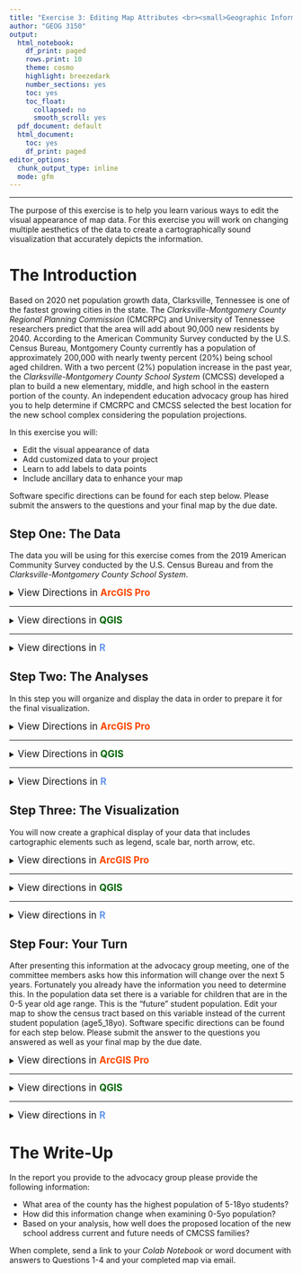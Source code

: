 ```yaml
---
title: "Exercise 3: Editing Map Attributes <br><small>Geographic Information Systems 1 Lab</small></br>"
author: "GEOG 3150"
output:
  html_notebook:
    df_print: paged
    rows.print: 10
    theme: cosmo
    highlight: breezedark
    number_sections: yes
    toc: yes
    toc_float:
      collapsed: no
      smooth_scroll: yes
  pdf_document: default
  html_document:
    toc: yes
    df_print: paged
editor_options:
  chunk_output_type: inline
  mode: gfm
---
```


```{=html}
<style type="text/css">

h1.title {
  font-size: 40px;
  font-family: "Times New Roman", Times, serif;
  color: DarkBlue;
  text-align: center;
}
h4.author { /* Header 4 - and the author and data headers use this too  */
  font-size: 20px;
  font-family: "Times New Roman", Times, serif;
  color: DarkBlue;
  text-align: center;
}

.zoom {
  transform-origin: 40% 50% 0;
  transition: transform .2s;
  margin: 0 auto;
}
.zoom img{
	width:auto;
	height:auto;	
}
.zoom:hover {
  transform: scale(2);
}

th, td {padding: 5px;}

</style>
```
<hr></hr>

The purpose of this exercise is to help you learn various ways to edit the visual appearance of map data. For this exercise you will work on changing multiple aesthetics of the data to create a cartographically sound visualization that accurately depicts the information.

# The Introduction

Based on 2020 net population growth data, Clarksville, Tennessee is one of the fastest growing cities in the state. The _Clarksville-Montgomery County Regional Planning Commission_ (CMCRPC) and University of Tennessee researchers predict that the area will add about 90,000 new residents by 2040. According to the American Community Survey conducted by the U.S. Census Bureau, Montgomery County currently has a population of approximately 200,000 with nearly twenty percent (20%) being school aged children. With a two percent (2%) population increase in the past year, the _Clarksville-Montgomery County School System_ (CMCSS) developed a plan to build a new elementary, middle, and high school in the eastern portion of the county. An independent education advocacy group has hired you to help determine if CMCRPC and CMCSS selected the best location for the new school complex considering the population projections.

In this exercise you will:

-   Edit the visual appearance of data 
-   Add customized data to your project
-   Learn to add labels to data points
-   Include ancillary data to enhance your map

Software specific directions can be found for each step below. Please submit the answers to the questions and your final map by the due date.

## Step One: The Data

The data you will be using for this exercise comes from the 2019 American Community Survey conducted by the U.S. Census Bureau and from the _Clarksville-Montgomery County School System_. 

<details>
<summary><big>View Directions in <b> [ArcGIS Pro]{style="color:#ff4500"} </b></big></summary>

As with the [previous exercise](https://chrismgentry.github.io/GIS1-Exercise-2/), you will begin by launching [ArcGIS Pro]{style="color:#ff4500"} from the start menu or desktop shortcut. On the initial splash screen select **Map** from _New > Blank Templates_ in the middle section of the screen. On the next screen, provide a name for your new project, and set the location to folder on the computer where you are storing all of your GIS1 exercises. 

<p align="center"><img src= "Images/arcgis-create-new-project.jpg" alt="Project name and location" width="520" height="175"></p>

This will save and open a new project with the _World Topographic Map_&nbsp; and _World Hillshade_&nbsp; in the Table of Contents.

In order to complete this exercise you will need to download the **[Census Track](https://github.com/chrismgentry/GIS1-Exercise-3/raw/main/Data/Shapefiles/census_tracts.zip)** and **[CMCSS Schools](https://github.com/chrismgentry/GIS1-Exercise-3/raw/main/Data/Shapefiles/cmcss_schools.zip)** zip files and extract them in your project folder. You can use those links or navigate to the [Exercise 3 GitHub Page](https://github.com/chrismgentry/GIS1-Exercise-3) and click on _Data > Shapefiles_ and click on each zip file to find the download button for the dataset. Once <u>downloaded and extracted</u>, these files should be available to your project.

On the _Map_&nbsp; tab, click the **Add Data** button <img src= "Images/arcgis-add-data.jpg" alt="Add Data Button" width="20" height="20"> and navigate to your project folder containing your data and add the _census_tracts_&nbsp; and _cmcss_school_&nbsp; shapefiles to your view. Your screen should look similar to this:

<p align="center"><div class="zoom"><img src= "Images/arcgis-ex3-data.jpg" alt="Ex3 Datasets" style="width:100%"></div></p>

If you have questions about this step you can always refer back to [Exercise 2, Step One](https://chrismgentry.github.io/GIS1-Exercise-2/#11_Step_One:_The_Data) for more detail.

<b><big>Question No. 1</big></b><br>
Using the attribute table for _cmcss_schools_&nbsp; answer the question below:
<blockquote>
How many elementary schools are in Montgomery County and how are they identified differently from middle and high schools in the attribute table?
</blockquote>

</details>
<hr></hr>

<details>
<summary><big>View directions in <b> [QGIS]{style="color: #006400"} </b></big></summary>

As with the [previous exercise](https://chrismgentry.github.io/GIS1-Exercise-2/), you will begin by launching [QGIS Pro]{style="color:#006400"} from the start menu, launchpad, or desktop shortcut. On the initial splash screen select **New Empty Project** from _Templates_ in the middle section of the screen.

<p align="center"><img src= "Images/qgis-new-project.jpg" alt="New Empty Project" width="494" height="140"></p>

In order to complete this exercise you will need to download the **[Census Track](https://github.com/chrismgentry/GIS1-Exercise-3/raw/main/Data/Shapefiles/census_tracts.zip)** and **[CMCSS Schools](https://github.com/chrismgentry/GIS1-Exercise-3/raw/main/Data/Shapefiles/cmcss_schools.zip)** zip files and extract them in your exercise folder. You can use those links or navigate to the [Exercise 3 GitHub Page](https://github.com/chrismgentry/GIS1-Exercise-3) and click on _Data > Shapefiles_ and click on each zip file to find the download button for the dataset. Once <u>downloaded and extracted</u>, these files should be available to your exercise.

In the Browser window on the left, navigate to the folder where you saved and unzipped the exercise data folder. Once you locate the folder in the browser, you can select the **montco_tracts.shp** and **cmcss_schools** files and click-and-drag them to the map canvas. Your screen should look similar to this:

<p align="center"><div class="zoom"><img src= "Images/qgis-ex3-data.png" alt="Ex3 Datasets" style="width:100%"></div></p>

If you have questions about this step you can always refer back to [Exercise 2, Step One](https://chrismgentry.github.io/GIS1-Exercise-2/#11_Step_One:_The_Data) for more detail.

<b><big>Question No. 1</big></b>
Using the attribute table for _cmcss_schools_&nbsp; answer the question below:
<blockquote>
How many elementary schools are in Montgomery County and how are they identified differently from middle and high schools in the attribute table?
</blockquote>

</details>
<hr></hr>

<details><summary><big>View directions in <b> [R]{style="color: #6495ED"} </b></span></big></summary>
Recall from the previous laboratory that you will begin by opening the appropriate **Colab notebook** for each exercise. In order to maintain consistency across labs, each repository will contain a new notebook with a constant nomenclature: 

- Each **GitHub repository** will be named _GIS1-Exercise-_(followed by the exercise number)
- Each **Colab notebook** will be named _GIS1_EX_\_(followed by the exercise number)

Each notebook can be found in the corresponding _GitHub repository_, and following the directions in the introduction for [Exercise 2](https://chrismgentry.github.io/GIS1-Exercise-2/), can be opened by inserting **tocolab** immediately after _github_ in the web address. So the URL for this exercise would read:<br>

```
https://githubtocolab.com/chrismgentry/GIS1-Exercise-3/blob/main/GIS1_EX3.ipynb
```

You can copy/paste the link above or navigate to the file in the [Exercise 3 Repository](https://github.com/chrismgentry/GIS1-Exercise-3), click on the link for _GIS1_EX3.ipynb_, and add **tocolab** to the URL. In future labs you can simply change the repository and notebook numbers to match the exercise number to directly open each. Remember to save a copy of the notebook in your Google Drive. If you have any questions or need reminders of how to work in the **Google Colaboratory Environment** click [here](https://colab.research.google.com/notebooks/intro.ipynb) or refer back to the information provided in [Exercise 2 Notebook](https://githubtocolab.com/chrismgentry/GIS1-Exercise-2/blob/main/GIS1_EX2.ipynb). 

Similar to Exercise 2, you will use the ```tidyverse```, ```maps```, and ```ggsn``` packages to complete the exercise. In addition to these packages, you will also need the ```tigris``` package. This will provide direct access to _Topologically Integrated Geographic Encoding and Referencing_ (TIGER) data from the U.S. Census Bureau within R. Information on the package can be found at the following [link](https://cran.r-project.org/web/packages/tigris/index.html).

```r
#install.packages('tidyverse')
#install.packages('maps')
#install.packages('ggsn')
#install.packages('tigris')
library('tidyverse')
library('maps')
library('ggsn')
library('tigris')
```

With the appropriate packages installed and loaded to your environment, you can now use the ```tigris``` package to obtain census tract data for Montgomery County. For this you will use the ```tracts()``` function and first identify the state (by abbreviation) and the county name. Remember to use the **<-** operator to make an object from the data.

```r
montco_tracts <- tracts("TN", county = "Montgomery")
```

Examining the dataset you will see information regarding the state and county codes as well as other information regarding the polygons geometry. There is also a variable for _NAME_&nbsp; that details the census tract identification you will use in an upcoming step to add population information. Because this dataset is created using a specific object type called **simple features** you will need to add the polygons to ```ggplot2``` using the function ```geom_sf()``` instead of the ```geom_polygon()``` function we used in the previous exercise. To create a simple visualization of the data you will use:

```r
ggplot(data = montco_tracts) + geom_sf()
```

<b><big>Question No. 1</big></b>
<blockquote>
If you were interested in obtaining information for the census tracts around Nashville, how would you alter the code above?
</blockquote>

</details>

## Step Two: The Analyses

In this step you will organize and display the data in order to prepare it for the final visualization.

<details>
<summary><big>View Directions in <b> [ArcGIS Pro]{style="color:#ff4500"} </b></big></summary>

Before you can analyze the relationship between student population and the proposed new school, you need to create a marker for where the school will be located. To do this you will click the **Go To XY** button on the _Map_&nbsp; tab. This will open a new menu at the bottom of the screen where you can input longitude and latitude values.

<p align="center"><img src= "Images/arcgis-go-to-xy.png" alt="XY button and menu" width="450" height="142"></p>

In the new menu, type the longitude and latitude values in the boxes provided and click the _Mark Location_&nbsp; button <img src= "Images/arcgis-push-pin.jpg" alt="Marker Button" width="20" height="20"> to add a marker. The longitude and latitude values are:

```Longitude = -87.1950  Latitude = 36.5680```

If you right-click on the new _Graphics Layer_&nbsp; and select properties, you can go to the _General_&nbsp; tab and change the name to "New School". To change the style or look of the marker, be sure to have the **New School** element selected in the _Table of Contents_&nbsp;, on the new _Graphics Tab_&nbsp; use the select tool <img src= "Images/arcgis-select-tool.jpg" alt="Select Tool" width="20" height="20"> to select the marker and use the options within the **Symbology** portion of the tab to alter the symbol, fill color, outline stroke, etc.

<p align="center"><div class="zoom"><img src= "Images/arcgis-new-school.jpg" alt="New School Marker" style="width:100%"></div></p>

Finally, similar to the steps in [Exercise 2, Step 2](https://chrismgentry.github.io/GIS1-Exercise-2/#12_Step_Two:_The_Analysis), you need to use graduate color to symbolize the various tracts by the **pop_5_18yo** population data. To do that you will use the symbology button <img src= "Images/arcgis-symbology-button.jpg" alt="Symbology Button" width="25" height="25"> to gain access to the graduated color menu. Be sure to have **montoco_tracts** selected in the _Table of Contents_&nbsp; and click on the _Appearance_&nbsp Tab in the Feature Layer Menu. Click on the option for "Graduate Color" from the drop-down menu.

In the resulting Symbology window, select the following options:

- Primary Symbology = Graduated Colors
- Field = pop_5_18yo
- Normalization = \<None>
- Method = Defined Interval
- Interval Size = 500
- Classes = 5
- Color Scheme = Viridis

<p align="center"><img src= "Images/arcgis-graduated-colors.jpg" alt="Graduated Color Options" width="236" height="417"></p>

You can now close the symbology window and view the results.

<p align="center"><div class="zoom"><img src= "Images/arcgis-5-18yo.jpg" alt="Visualization of 5-18yo per tract" style="width:100%"></div></p>

<b><big>Question No. 2</big></b>
<blockquote>
By using the attribute table, which tracts (NAME column) have the largest number of males and females in the dataset?
</blockquote>

</details>
<hr></hr>

<details>
<summary><big>View Directions in <b> [QGIS]{style="color:#006400"} </b></big></summary>

Before you can analyze the relationship between student population and the proposed new school, you need to create a marker for where the school will be located. To do this you will go to **Layer > Create Layer > New Temporary Scratch Layer** on the menu bar. This will open a new menu where you will create a temporary point named New School.

<p align="center"><div class="zoom"><img src= "Images/qgis-new-scratch-layer.png" alt="New Scratch Layer" style="width:100%"></div></p>

With the new scratch layer added, be sure the layer is selected in the _Layers Section_, and turn editing on by using the Toggle Editing <img src= "Images/qgis-toggle-editing.jpg" alt="Toggle Editing" width = "20" height = "20"> button. With editing on, the use the **Add Point Feature** button <img src= "Images/qgis-add-point-feature-button.png" alt="Add Point Feature" width = "20" height = "20"> and click on the map to create a point. Because we are going to edit the longitude and latitude it does not matter where you place the point. With the point added, click the **Vertex Tool** button <img src= "Images/qgis-vertex-tool.jpg" alt="Toggle Editing" width = "20" height = "20"> button and double-click on the point you made.

<p align="center"><div class="zoom"><img src= "Images/qgis-vertex-editor.png" alt="Vertex Editor" style="width:100%"></div></p>

This will open the vertex editor options and allow you to edit the longitude and latitude coordinates of the point.

```Longitude = -87.1950  Latitude = 36.5680```

In the editor change the values to the longitude and latitude listed above. This will adjust the point and place it in the appropriate location.

<p align="center"><img src= "Images/qgis-vertex-editor-xy.jpg" alt="Vertex Editor Options" width = "344" height = "240"></p>

With the point moved, you can now use the symbology properties to change the new school point to make it unique from the current schools.

Finally, similar to the steps in [Exercise 2, Step 2](https://chrismgentry.github.io/GIS1-Exercise-2/#12_Step_Two:_The_Analysis), you need to use graduate color to symbolize the various tracts by the **pop_5_18yo** population data. In the right-click/control-click menu for **montoco_tracts** click properties and navigate to the symbology tab. In the resulting Symbology window, select the following options:

- Graduated
- Value = pop_5_18yo
- Color Ramp = Viridis
- Mode = Pretty Breaks
- Classes = 5

<p align="center"><img src= "Images/qgis-montco-tracts-symbology.jpg" alt="Vertex Editor Options" width = "500" height = "460"></p>

You can now close the symbology window and view the results.

<p align="center"><div class="zoom"><img src= "Images/qgis-5-18yo.png" alt="Visualization of 5-18yo per tract" style="width:100%"></div></p>

<b><big>Question No. 2</big></b>
<blockquote>
By using the attribute table, which tracts (NAME column) have the largest number of males and females in the dataset?
</blockquote>

</details>
<hr></hr>

<details>
<summary><big>View Directions in <b> [R]{style="color:#6495ED"} </b></big></summary>

Now that you have polygons for the census tracts in Montgomery County, you will need to merge the population information. Similar to [Exercise 1, Step 1](https://chrismgentry.github.io/GIS1-Exercise-2/#12_Step_Two:_The_Analysis), you can use the ```read.csv()``` function to obtain the population dataset. However, there is one alteration to the code you will make for this exercise. One of the variables in this dataset titled "**Tract**" needs to match that of "**NAME**" in the census data. In the census dataset it is set to _character_ (meaning text) and in the population data it is set to _double_ (a type of numeric data). In order to make them match, you can add ```colClasses=c(Tract="character")``` to the ```read.csv()``` function to change the variable on import. The script would look like this:

```r
population <- read.csv('https://raw.githubusercontent.com/chrismgentry/GIS1-Exercise-3/main/Data/mont_co_pop.csv', colClasses=c(Tract="character"))
head(population)
```

Notice in the table generated with the ```head()``` function the variable now has _\<chr>_&nbsp; listed as its class. This is a useful addition for future scripts as you can generally identify any variable and change its class prior to importing the data.

Using the same process as in [Exercise 2, Step 2](https://chrismgentry.github.io/GIS1-Exercise-2/#12_Step_Two:_The_Analysis), you will use the ```merge()``` function to combined the **montco_tracts** and **population** datasets. When merging the datasets you need to identify which datasets (x and y) and which common variable (by.x and by.y) will be used for the merge.

```r
tract_pop <- merge(x = montco_tracts, y = population, by.x = "NAME", by.y = "Tract", all = TRUE)
```

Using the ```str()``` or ```head()``` function you can view the structure of the new dataset. Familiarize yourself with the different variables for future analyses. More information on the ```merge()``` function can be found by Googling [merge() function r](https://www.rdocumentation.org/packages/base/versions/3.6.2/topics/merge). You can now use ```ggplot``` to visualize the data based on a variable such as **total_pop** (total population).

```r
ggplot() + geom_sf(data = tract_pop, aes(fill = total_pop))
```

Before you can analyze whether or not the new school is being built in the appropriate location, you need to add the information for the current school as well as the proposed school location.

Like adding the _population data_ earlier in this section, use the **<-** operator to create an object and the ```read.csv()``` function with the following link to connect to the current school dataset:

```
https://raw.githubusercontent.com/chrismgentry/GIS1-Exercise-3/main/Data/county_schools.csv
```

Unlike the previous step, there is no need to alter the dataset using ```colClasses```. Use ```head()``` to view the variables. Finally, you need to create a new data point for the new school. For this you will create a data frame that includes variables for longitude, latitude, and name.

<blockquote>
A data frame is a table or a two-dimensional array-like structure in which each column contains values of one variable and each row contains one set of values from each column.
</blockquote>

To create the data frame you will use the following script:

```r
new_school <- data.frame(x  = -87.19495519624655, y = 36.56793328339189, name = "New School")
```

In this script ```data.frame()``` is the function and ```x``` = the longitude, ```y``` = the latitude, and ```name``` = is the variable for the name. Use ```head()``` to view the data frame.

<b><big>Question No. 2</big></b><br>
Just as **\<-** can be used to create an object, **\$** can be used after an object to examine a specific variable within the dataset. For example ```summary(tract_pop$total_pop)``` can be used to summarize the total population variable.
<blockquote>
Using the example above, replace the variable and answer the following question: What is the maximum number of males and females in the dataset?
</blockquote>

</details>

## Step Three: The Visualization

You will now create a graphical display of your data that includes cartographic elements such as legend, scale bar, north arrow, etc.

<details><summary><big>View directions in <b> [ArcGIS Pro]{style="color:#ff4500"} </b></span></big></summary>

Following the same directions in [Exercise 2, Step 3](https://chrismgentry.github.io/GIS1-Exercise-2/#13_Step_Three:_The_Visualization) you will now create a map of this data. Remember, to complete your visualization you will need to add: the data, title, legend, north arrow, scale bar, and your name and date. Because all of the information for adding these elements is detailed in the **[previous exercise](https://chrismgentry.github.io/GIS1-Exercise-2/#13_Step_Three:_The_Visualization)**, this exercise will not walk through adding them step-by-step. 

From the _Insert Tab_&nbsp; click the **New Layout** button <img src= "Images/arcgis-layout-button.png" alt="Layout Button" width="20" height="20"> and select _ANSI - Landscape, Letter 8.5" x 11"_&nbsp; to set up the page.

<p align="center"><div class="zoom"><img src= "Images/arcgis-ex3-layout.jpg" alt="New Layout" style="width:100%"></div></p>

As you are working to create your final visualization, to edit, move or adjust each individual element of your map you must have it selected in the table of contents. When adding text elements, it might help to rename each of the text elements to be able to correctly identify them.

<p align="center"><div class="zoom"><img src= "Images/arcgis-ex3-map.jpg" alt="Map" style="width:100%"></div></p>

You should use your own style and creative ideas to personalize your map. The images used in the exercise are examples of how different elements can be displayed.

<big><b>Question No. 3</b></big>
<blockquote>
What is the relationship between the location of the new school and the population of children within the census tracts?
</blockquote>

</details>
<hr></hr>

<details><summary><big>View directions in <b> [QGIS]{style="color:#006400"} </b></span></big></summary>

Following the same directions in [Exercise 2, Step 3](https://chrismgentry.github.io/GIS1-Exercise-2/#13_Step_Three:_The_Visualization) you will now create a map of this data. Remember, to complete your visualization you will need to add: the data, title, legend, north arrow, scale bar, and your name and date. Because all of the information for adding these elements is detailed in the **[previous exercise](https://chrismgentry.github.io/GIS1-Exercise-2/#13_Step_Three:_The_Visualization)**, this exercise will not walk through adding them step-by-step. 

From the menu bar click **Program > New Print Layout**.

<p align="center"><div class="zoom"><img src= "Images/qgis-add-map-box.png" alt="Ex3 Layout" style="width:100%"></div></p>

As you are working to create your final visualization, remember to right-click/control-click on each item to access the properties that will allow you to customize the items. Refer back to the previous exercise (linked above) for more information on each item.

<p align="center"><div class="zoom"><img src= "Images/qgis-ex3-map.jpg" alt="Ex3 Map" style="width:100%"></div></p>

You should use your own style and creative ideas to personalize your map. The images used in the exercise are examples of how different elements can be displayed.

<b><big>Question No. 3</big></b>
<blockquote>
What is the relationship between the location of the new school and the population of children within the census tracts?
</blockquote>

</details>
<hr></hr>

<details><summary><big>View directions in <b> [R]{style="color:#6495ED"} </b></span></big></summary>

With these datasets you are now ready to create a map to examine the distribution of school-aged children across the county in relation to the current schools and future school. In Step 1 and 2 of this exercise and [Exercise 2, Step 3](https://chrismgentry.github.io/GIS1-Exercise-2/#13_Step_Three:_The_Visualization) you used ```ggplot2``` to visualize the data. However, because of the difference in data types, in this exercise you used the ```geom_sf()``` function instead of ```geom_polygon()``` like in the last exercise. Building on the previous script, you will now use ```geom_point()``` to add the schools information. Remembering back to the introduction, the goal of this analysis is to help determine if the location for the new school is appropriate based on the needs of the county. This means the _fill_&nbsp; portion of the aesthetics will need to represent the correct variable in the dataset.

Please refer back to [Exercise 2](https://chrismgentry.github.io/GIS1-Exercise-2) if you need a refresher on some of the basics elements of mapping data in ```ggplot2  ```. The construction of this map will be very similar to the previous final map. You will use a combination of ```ggplot2``` to plot the information and ```ggsn``` to add the scale bar and north arrow. In this exercise you are going to add some additional theme information to further customize your map.

To begin you will use a similar script from [Exercise 2, Step 3](https://chrismgentry.github.io/GIS1-Exercise-2/#13_Step_Three:_The_Visualization) substituting the necessary objects, variables, and swapping ```geom_polygon``` for ```geom_sf```:

```r
ggplot() + 
  geom_sf(data = tract_pop, aes(fill = age5_18yo), color = "white") +
  scale_fill_viridis_c(option = "D")
```

In this example, you set the data object to **tract_pop** which was created by merging the census tract and population datasets. In the _aesthetics_&nbsp; (```aes()```), the _fill_&nbsp; is set to the variable **age5_18yo** (a variable indicative of school-aged children). When used within the ```aes()```, _fill_&nbsp; will be used to graphically sort the dataset; in this case by the 5-18yo age bracket. [Exercise 2](https://chrismgentry.github.io/GIS1-Exercise-2) you used the ```scale_fill_viridis_c()``` function to set the color ramp of the data. Refer back to Exercise 2 or Google [scale_fill_viridis_c()](https://ggplot2.tidyverse.org/reference/scale_viridis.html) for more information on the function and its color options. 

With the census tracts added, you need to add the CMCSS school and the new proposed school. This will be accomplished by using the ```geom_point()``` function and identifying the appropriate objects and aesthetics. 

```r
ggplot() + 
  geom_sf(data = tract_pop, aes(fill = age5_18yo), color = "white") +
  scale_fill_viridis_c(option = "D") +
  geom_point(data = schools, aes(x=X, y=Y), size = 3, shape = 21,
             fill = "black", color = "white") +
  geom_point(data = new_school, aes(x=x, y=y,), 
             shape = 8, size = 5, color = "red")
```

When you examined the structure of the **schools** and **new_school** you should have noticed _x_ and _y_ variables in each dataset. This information is used to plot the location of the points in the ```aes()``` portion of each ```geom_point()``` function. Only the information used to identify the axis location (x,y) or modify the geometry (polygon, point, etc.) based on a variable in the dataset should be included within the ```aes()```. Any other modification of the geometry not connected to the dataset should be outside of the ```aes()```. So for this example size, shape, color, and fill are added to customize the points.

- **size =**, this will be a numerical value to indicate the size of the point
- **shape =**, modifies the appearance of the geometry. Each unique shape is identified by a numerical value. More information about the types of shapes that can be used can be found [here](https://ggplot2.tidyverse.org/articles/ggplot2-specs.html).
- **color =**, (outside of ```aes()```) alters the color of the geometry or border. Most any hexadecimal value or color name can be used in R. Regardless of the method used, the values must be enclosed within quotation marks. A list of color options can be found [here](https://en.wikipedia.org/wiki/Web_colors)
- **fill =**, (outside of ```aes()```) like color modifies the appearance of the geometry. When used with a geometry that has a border, fill refers to the geometry and color refers to the border. When attempting to modify a solid object, use color to customize the geometry.

You should feel free to experiment with different size, shape, fill, and color aesthetics to customize your own maps.

Next you need to add the ```scalebar()```, ```north()``` arrow, and name/date of the creator (using ```annotate()```) to the map. Remember that the location of these elements are defined by the gridded location on the map. Because this map is centered on Montgomery County, the range of longitude varies from about -87.10&deg; --- -87.60&deg; West to 36.30&deg; --- 36.65&deg; North. So all of the ```anchor = c()``` values should be within those ranges. 

```r
ggplot() + 
  geom_sf(data = tract_pop, aes(fill = age5_18yo), color = "white") +
  scale_fill_viridis_c(option = "D") +
  geom_point(data = schools, aes(x=X, y=Y), size = 3, shape = 21,
             fill = "black", color = "white") +
  geom_point(data = new_school, aes(x=x, y=y), shape = 8, size = 5,
             color = "red") +
  north(tract_pop, location = "bottomleft", scale = 0.05, symbol = 12, anchor = c(x=-87.15, y=36.31)) + 
  scalebar(tract_pop, dist = 5, dist_unit = "mi", transform = TRUE, model = "WGS84", location = "bottomleft", 
           st.dist = 0.02, st.size = 2, anchor = c(x= -87.65, y= 36.31)) +
  annotate("text", x = -87.22, y = 36.35, label = "Chris Gentry\n August 2021", size = 2)
```

Additional details about the north arrow and scale bar can be found in [Exercise 2](https://chrismgentry.github.io/GIS1-Exercise-2) or by Googling [ggsn package r](https://cran.r-project.org/web/packages/ggsn/ggsn.pdf). Having the longitude and latitude values currently displayed on the map should help you adjust the position of these elements. However, in the final map these are not be necessary, so adding ```theme_void()``` in the next step will remove the grid, gray background, and displayed x,y axes.

To complete the map, you need to add a title, adjust the name of the legend to something more appropriate for the data, and add a label for the _new school_. Similar to the previous exercise you can use ```labs()``` to add ```title=``` information. To add the label to the _new school_ you will use the ```geom_text()``` function. In order to customize the position of the label, ```nudge_y=``` and ```nudge_x=``` values can be added. The _data_ and ```aes()``` scripts will match the information from the ```geom_point()``` with the addition of a **label** option to the ```aes()``` and other customizations. To alter the legend title, a text option needs to be added to the ```scale_fill_viridis_c()``` function.

```r
ggplot() + 
  geom_sf(data = tract_pop, aes(fill = age5_18yo), color = "white") +
  scale_fill_viridis_c(option = "D", "No. of Children") +
  geom_point(data = schools, aes(x=X, y=Y), size = 3, shape = 21,
             fill = "black", color = "white") +
  geom_point(data = new_school, aes(x=x, y=y), shape = 8, size = 5,
             color = "red") +
  north(tract_pop, location = "bottomleft", scale = 0.05, symbol = 12, anchor = c(x=-87.15, y=36.31)) + 
  scalebar(tract_pop, dist = 5, dist_unit = "mi", transform = TRUE,
           model = "WGS84", location = "bottomleft",
           st.dist = 0.02, st.size = 2, anchor = c(x= -87.65, y= 36.31)) +
  annotate("text", x = -87.22, y = 36.35, label = "Chris Gentry\n August 2021", size = 2) +
  labs(title = "School Aged Children per Census Tract and CMCSS Locations") +
  geom_text(data = new_school, aes(x=x,y=y, label = name), nudge_y = 0.025, nudge_x = 0.0, color = "white") +
  theme_void()
```

<b><big>Question No. 3</big></b>
<blockquote>
What is the relationship between the location of the new school and the population of children within the census tracts?
</blockquote>

</details>

## Step Four: Your Turn

After presenting this information at the advocacy group meeting, one of the committee members asks how this information will change over the next 5 years. Fortunately you already have the information you need to determine this. In the population data set there is a variable for children that are in the 0-5 year old age range. This is the "future" student population. Edit your map to show the census tract based on this variable instead of the current student population (age5_18yo). Software specific directions can be found for each step below. Please submit the answer to the questions you answered as well as your final map by the due date.

<details><summary><big>View directions in <b> [ArcGIS Pro]{style="color:#ff4500"} </b></span></big></summary>

In order to answer the question above, you need to examine the attribute table and determine which variable contains the information for children aged 0-5 years old. For your final map, you should be able to keep the majority of your map the same and just alter the field for the graduated color. Be sure to determine what the appropriate interval size should be as the values for children 5-18yo will be different than the number of children between 0-5yo.

<big><b>Question No. 4</b></big>
<blockquote>
How did census tract populations change with the move from 5-18 year old to 0-5 year old?
</blockquote>

</details>
<hr></hr>

<details><summary><big>View directions in <b> [QGIS]{style="color:#006400"} </b></span></big></summary>

In order to answer the question above, you need to examine the attribute table and determine which variable contains the information for children aged 0-5 years old. For your final map, you should be able to keep the majority of your map the same and just alter the field for the graduated color.

<big><b>Question No. 4</b></big>
<blockquote>
How did census tract populations change with the move from 5-18 year old to 0-5 year old?
</blockquote>

</details>
<hr></hr>

<details><summary><big>View directions in <b> [R]{style="color:#6495ED"} </b></span></big></summary>

In order to answer the question you simply need to adjust the fill variable. Remember you can use ```head()``` or ```str``` to view the variables in the dataset. Using the scrip from step you should change the following:

- Polygon fill ```geom_sf(data = tract_pop, aes(fill =))``` to the variable for 0-5 year old children
- Title of the map to reflect the new information

<b><big>Question No. 4</big></b>
<blockquote>
How did census tract populations change with the move from 5-18 year old to 0-5 year old?
</blockquote>

</details>

# The Write-Up

In the report you provide to the advocacy group please provide the following information:

- What area of the county has the highest population of 5-18yo students?
- How did this information change when examining 0-5yo population?
- Based on your analysis, how well does the proposed location of the new school address current and future needs of CMCSS families?

When complete, send a link to your _Colab Notebook_ or word document with answers to Questions 1-4 and your completed map via email.